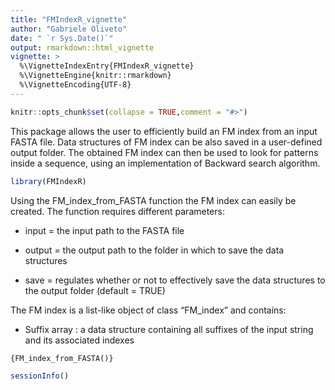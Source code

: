 ```yaml
---
title: "FMIndexR_vignette"
author: "Gabriele Oliveto"
date: " `r Sys.Date()`"
output: rmarkdown::html_vignette
vignette: >
  %\VignetteIndexEntry{FMIndexR_vignette}
  %\VignetteEngine{knitr::rmarkdown}
  %\VignetteEncoding{UTF-8}
---
```


```r
knitr::opts_chunk$set(collapse = TRUE,comment = "#>")
```

This package allows the user to efficiently build an FM index from an input FASTA file. Data structures of FM index can be also saved in a user-defined output folder. The obtained FM index can then be used to look for patterns inside a sequence, using an implementation of Backward search algorithm.

```r
library(FMIndexR)
```

Using the FM_index_from_FASTA function the FM index can easily be created. The function requires different parameters:

-   input = the input path to the FASTA file

-   output = the output path to the folder in which to save the data structures

-   save = regulates whether or not to effectively save the data structures to the output folder (default = TRUE)

The FM index is a list-like object of class "FM_index" and contains:

-   Suffix array : a data structure containing all suffixes of the input string and its associated indexes

`{FM_index_from_FASTA()}`

```r
sessionInfo()
```
